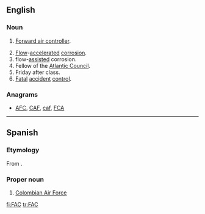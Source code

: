 {{also|fac}}
==English==

===Noun===
{{en-noun}}

# {{label|en|military|aviation}} [[forward air controller|Forward air controller]].
# [[flow|Flow]]-[[accelerated]] [[corrosion]].
# flow-[[assisted]] corrosion.
# Fellow of the [[Atlantic Council]].
# Friday after class.
# [[fatal|Fatal]] [[accident]] [[control]].

===Anagrams===
* [[AFC#English|AFC]], [[CAF#English|CAF]], [[caf#English|caf]], [[FCA#English|FCA]]

----

==Spanish==

===Etymology===
From {{m|es|[[fuerza|Fuerza]] [[aérea|Aérea]] [[colombiana|Colombiana]]}}.

===Proper noun===
{{head|es|proper noun|g=f}}

# [[w:Colombian Air Force|Colombian Air Force]]

[[fi:FAC]]
[[tr:FAC]]